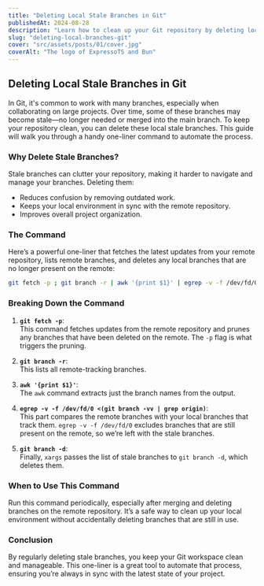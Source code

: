 ```yaml
---
title: "Deleting Local Stale Branches in Git"
publishedAt: 2024-08-28
description: "Learn how to clean up your Git repository by deleting local stale branches with a simple command. Keep your workspace organized and in sync with the remote repository."
slug: "deleting-local-branches-git"
cover: "src/assets/posts/01/cover.jpg"
coverAlt: "The logo of ExpressoTS and Bun"
---
```



## Deleting Local Stale Branches in Git

In Git, it's common to work with many branches, especially when collaborating on large projects. Over time, some of these branches may become stale—no longer needed or merged into the main branch. To keep your repository clean, you can delete these local stale branches. This guide will walk you through a handy one-liner command to automate the process.

### Why Delete Stale Branches?

Stale branches can clutter your repository, making it harder to navigate and manage your branches. Deleting them:

- Reduces confusion by removing outdated work.
- Keeps your local environment in sync with the remote repository.
- Improves overall project organization.

### The Command

Here’s a powerful one-liner that fetches the latest updates from your remote repository, lists remote branches, and deletes any local branches that are no longer present on the remote:

```bash
git fetch -p ; git branch -r | awk '{print $1}' | egrep -v -f /dev/fd/0 <(git branch -vv | grep origin) | awk '{print $1}' | xargs git branch -d
```

### Breaking Down the Command

1. **`git fetch -p`**:  
   This command fetches updates from the remote repository and prunes any branches that have been deleted on the remote. The `-p` flag is what triggers the pruning.

2. **`git branch -r`**:  
   This lists all remote-tracking branches.

3. **`awk '{print $1}'`**:  
   The `awk` command extracts just the branch names from the output.

4. **`egrep -v -f /dev/fd/0 <(git branch -vv | grep origin)`**:  
   This part compares the remote branches with your local branches that track them. `egrep -v -f /dev/fd/0` excludes branches that are still present on the remote, so we’re left with the stale branches.

5. **`git branch -d`**:  
   Finally, `xargs` passes the list of stale branches to `git branch -d`, which deletes them.

### When to Use This Command

Run this command periodically, especially after merging and deleting branches on the remote repository. It’s a safe way to clean up your local environment without accidentally deleting branches that are still in use.

### Conclusion

By regularly deleting stale branches, you keep your Git workspace clean and manageable. This one-liner is a great tool to automate that process, ensuring you’re always in sync with the latest state of your project.

